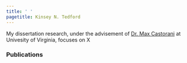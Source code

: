 ```yaml
---
title: ' '
pagetitle: Kinsey N. Tedford
---
```


<link rel="stylesheet" href="styles.css" type="text/css">

My dissertation research, under the advisement of [Dr. Max Castorani](https://castorani.evsc.virginia.edu) at Univesity of Virginia, focuses on X

### Publications
